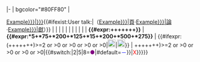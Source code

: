 |-
| bgcolor="#80FF80" | <p id="con-{{{username|Example}}}"></p>[[维基百科:动员令/第十三次动员令/个人贡献/{{{username|Example}}}|{{{nickname|{{{username|Example}}}}}}]]{{#ifexist:User talk:{{{username|Example}}}|（[[User:{{{username|Example}}}|頁]]·[[User talk:{{{username|Example}}}|論]]·[[Special:Contributions/{{{username|Example}}}|獻]]）}}
| {{{finish|0}}}
| {{{edit|0}}}
| <abbr title="大動員令達標條目：此用戶從此項目獲得了{{#expr:{{{大達|0}}}*5}}分。">{{{大達|0}}}</abbr>
| <abbr title="大動員令優良條目：此用戶從此項目獲得了{{#expr:{{{大優|0}}}*75}}分。">{{{大優|0}}}</abbr>
| <abbr title="大動員令特色內容：此用戶從此項目獲得了{{#expr:{{{大特|0}}}*200}}分。">{{{大特|0}}}</abbr>
| <abbr title="大動員令特色列表：此用戶從此項目獲得了{{#expr:{{{大表|0}}}*125}}分。">{{{大表|0}}}</abbr>
| <abbr title="小動員令達標條目：此用戶從此項目獲得了{{#expr:{{{小達|0}}}*15}}分。">{{{小達|0}}}</abbr>
| <abbr title="小動員令優良條目：此用戶從此項目獲得了{{#expr:{{{小優|0}}}*200}}分。">{{{小優|0}}}</abbr>
| <abbr title="小動員令特色條目：此用戶從此項目獲得了{{#expr:{{{小特|0}}}*500}}分。">{{{小特|0}}}</abbr>
| <abbr title="小動員令特色列表：此用戶從此項目獲得了{{#expr:{{{小表|0}}}*275}}分。">{{{小表|0}}}</abbr>
| '''{{#expr:{{{大達|0}}}+{{{大優|0}}}+{{{大特|0}}}+{{{大表|0}}}+{{{小達|0}}}+{{{小優|0}}}+{{{小特|0}}}+{{{小表|0}}}}}'''
| '''{{#expr:{{{大達|0}}}*5+{{{大優|0}}}*75+{{{大特|0}}}*200+{{{大表|0}}}*125+{{{小達|0}}}*15+{{{小優|0}}}*200+{{{小特|0}}}*500+{{{小表|0}}}*275}}'''
| {{#ifexpr:({{{大達|0}}}+{{{大優|0}}}+{{{大特|0}}}+{{{大表|0}}}+{{{小達|0}}}+{{{小優|0}}}+{{{小特|0}}}+{{{小表|0}}})>=2 or {{{大優|0}}}>0 or {{{大特|0}}}>0 or {{{小優|0}}}>0 or {{{小特|0}}}>0|[[File:Crystal button ok.svg|20px]]|[[File:Crystal button cancel.svg|20px]]}}
| {{{頭銜|{{#ifexpr:({{{大達|0}}}+{{{大優|0}}}+{{{大特|0}}}+{{{大表|0}}}+{{{小達|0}}}+{{{小優|0}}}+{{{小特|0}}}+{{{小表|0}}})>=2 or {{{大優|0}}}>0 or {{{大特|0}}}>0 or {{{小優|0}}}>0 or {{{小特|0}}}>0|{{#switch:{{{finish|0}}}|2|5|8=<span style="color: Purple;">●</span>|#default=<span style="color: Blue;">－</span>}}|<span style="color: Red;">X</span>}}}}}